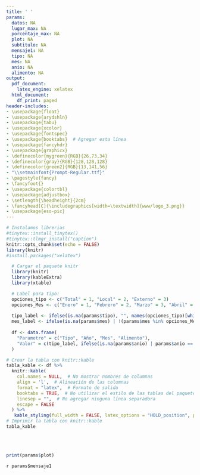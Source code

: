 ```yaml
---
title: ' '
params:
  datos: NA
  lugar_max: NA
  porcentaje_max: NA
  plot: NA
  subtitulo: NA
  mensaje1: NA
  tipo: NA
  mes: NA
  anio: NA
  alimento: NA
output:
  pdf_document:
    latex_engine: xelatex
  html_document:
    df_print: paged
header-includes:
- \usepackage{float}
- \usepackage{arydshln}
- \usepackage{tabu}
- \usepackage{xcolor}
- \usepackage{fontspec}
- \usepackage{booktabs}  # Agregar esta línea
- \usepackage{fancyhdr}
- \usepackage{graphicx}
- \definecolor{mygreen}{RGB}{26,73,34}
- \definecolor{gray}{RGB}{128,128,128}
- \definecolor{green2}{RGB}{13,141,56}
- "\\setmainfont{Prompt-Regular.ttf}"
- \pagestyle{fancy}
- \fancyfoot{} 
- \usepackage{colortbl}
- \usepackage{adjustbox}
- \setlength{\headheight}{2cm}
- \fancyhead[C]{\includegraphics[width=\textwidth]{www/logo_3.png}}
- \usepackage{eso-pic}
---
```



```r
# Instalamos librerias
#tinytex::install_tinytex()
#tinytex::tlmgr_install("caption")
knitr::opts_chunk$set(echo = FALSE)
library(knitr)
#install.packages("xelatex")

```

<!-- Fecha -->
\begin{flushright}
\textcolor{gray}{Informe en línea generado el: `r format(Sys.Date(), "%d %B, %Y")`}
\end{flushright}
\section*{Parámetros con los cuales se generó el informe:}
```r
  # Cargar el paquete knitr
  library(knitr)
  library(kableExtra)
  library(xtable)

  # Label para tipo: 
  opciones_tipo <- c("Total" = 1, "Local" = 2, "Externo" = 3)
  opciones_Mes <- c("Enero" = 1, "Febrero" = 2, "Marzo" = 3, "Abril" = 4, "Mayo" = 5, "Junio" = 6, "Julio" = 7, "Agosto" = 8, "Septiembre" = 9, "Octubre" = 10, "Noviembre" = 11, "Diciembre" =12)
  
  tipo_label <- ifelse(is.na(params$tipo), "", names(opciones_tipo)[which(opciones_tipo == params$tipo)])
  mes_label <- ifelse(is.na(params$mes) | !(params$mes %in% opciones_Mes), "Todos los meses", names(opciones_Mes)[which(opciones_Mes == params$mes)])
  
  df <- data.frame(
    "Parametro" = c("Tipo", "Año", "Mes", "Alimento"),
    "Valor" = c(tipo_label, ifelse(is.na(params$anio) | params$anio == "todo", "Todos los años", params$anio), mes_label, ifelse(is.na(params$alimento) | params$alimento == "todo", "Todos los productos", params$alimento))
  )

# Crear la tabla con knitr::kable
tabla_kable <- df %>%
  knitr::kable(
    col.names = NULL,  # No mostrar nombres de columnas
    align = 'l',  # Alineación de las columnas
    format = "latex",  # Formato de salida
    booktabs = TRUE,  # No utilizar el estilo de las tablas del paquete booktabs
    linesep = "",  # No agregar ninguna línea separadora
    escape = FALSE
  ) %>%
   kable_styling(full_width = FALSE, latex_options = "HOLD_position", position = "left", bootstrap_options = "borderless")  # Estilo de la tabla con bordes blancos y cuadrícula completa
# Imprimir la tabla con knitr::kable
tabla_kable
```
<!-- Titulo del tablaro -->
\fontsize{20}{20} \selectfont \textcolor{mygreen}{Municipios proveedores de alimentos para Antioquia}\
<!-- Subtitulo -->
\fontsize{10}{10} \selectfont \textcolor{green2}{Descubre los principales municipios proveedores de alimentos que ingresan a Antioquia según el SIPSA.}\
<!-- Grafica -->
```r
print(params$plot)
```

\fontsize{10}{10} \selectfont `r params$mensaje1`\

\fontsize{8}{8} \selectfont \textcolor{mygreen}{Fuente: Cálculos propios a partir de datos del Sistema de Información de Precios y Abastecimiento del Sector Agropecuario (SIPSA).}\
\fontsize{8}{8} \selectfont \textcolor{mygreen}{Esta visualización muestra el ranking de los municipios de orígen de los alimentos que llegan a las principales centrales de abasto de Medellín, resaltando su participación porcentual en el volumen total de ingresos.}\
\fontsize{8}{8} \selectfont \textcolor{mygreen}{Local: Productos reportados con origen de territorios del departamento de Antioquia.}\
\fontsize{8}{8} \selectfont \textcolor{mygreen}{Externo: Productos reportados con origen fuera del departamento de  Antioquia.}\

\AddToShipoutPictureBG*{\includegraphics[width=\paperwidth,height=3cm,keepaspectratio]{www/logo_2.png}}

